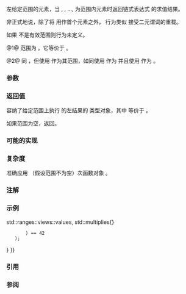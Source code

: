 {{cpp/ranges/title|fold_left_first}}
{{cpp/algorithm/ranges/navbar}}
{{dcl begin}}
{{dcl header|algorithm}}
{{dcl h|调用签名}}
{{dcl|num=1|since=c++23|1=
template&lt; std::input_iterator I, std::sentinel_for&lt;I&gt; S,
          /*indirectly-binary-left-foldable*/&lt;std::iter_value_t&lt;I&gt;, I&gt; F &gt;
requires std::constructible_from&lt;std::iter_value_t&lt;I&gt;, std::iter_reference_t&lt;I&gt;&gt;
constexpr auto
    fold_left_first( I first, S last, F f );
}}
{{dcl|num=2|since=c++23|1=
template&lt; ranges::input_range R,
          /*indirectly-binary-left-foldable*/&lt;
                ranges::range_value_t&lt;R&gt;, ranges::iterator_t&lt;R&gt;&gt; F &gt;
requires std::constructible_from&lt;
             ranges::range_value_t&lt;R&gt;, ranges::range_reference_t&lt;R&gt;&gt;
constexpr auto
    fold_left_first( R&amp;&amp; r, F f );
}}
{{dcl h|辅助概念}}
{{dcl|num=3|notes={{mark expos}}|1=
template&lt; class F, class T, class I &gt;
concept /*indirectly-binary-left-foldable*/ = /* 见说明 */;
}}
{{dcl end}}

左{{enwiki|Fold (higher-order function)|折叠}}给定范围的元素，当 {{tt|x{{sub|1}}}}, {{tt|x{{sub|2}}}}, ..., {{tt|x{{sub|n}}}} 为范围内元素时返回链式表达式 {{tt|f(f(f(f(x{{sub|1}}, x{{sub|2}}), x{{sub|3}}), ...), x{{sub|n}})}} 的求值结果。

非正式地说，除了将 {{c|*first}} 用作首个元素之外，{{tt|ranges::fold_left_first}} 行为类似 {{lc|std::accumulate}} 接受二元谓词的重载。

如果 {{range|first|last}} 不是有效范围则行为未定义。

@1@ 范围为 {{range|first|last}}。它等价于
{{c|return ranges::fold_left_first_with_iter(std::move(first), last, f).value}}。

@2@ 同 {{v|1}}，但使用 {{c|r}} 作为其范围，如同使用 {{c|ranges::begin(r)}} 作为 {{c|first}} 并且使用 {{c|ranges::end(r)}} 作为 {{c|last}}。

{{ranges_fold_algos_helper_concepts}}
{{cpp/ranges/niebloid}}

===参数===
{{par begin}}
{{par range|3=要折叠的|sentinel=yes}}
{{par|r|应用折叠的范围}}
{{par|f|二元{{named req|FunctionObject|函数对象}}}}
{{par end}}

===返回值===
容纳了给定范围上执行 {{c|f}} 的左{{enwiki|Fold (higher-order function)|折叠}}结果的 {{c|std::optional&lt;U&gt;}} 类型对象，其中{{c|U}} 等价于
{{c|decltype(ranges::fold_left(std::move(first), last, std::iter_value_t&lt;I&gt;(*first), f))}}。

如果范围为空，返回{{c|std::optional&lt;U&gt;()}}。

===可能的实现===
{{eq fun
|1=
struct fold_left_first_fn
{
    template&lt;std::input_iterator I, std::sentinel_for&lt;I&gt; S,
             /*indirectly-binary-left-foldable*/&lt;std::iter_value_t&lt;I&gt;, I&gt; F&gt;
    requires
        std::constructible_from&lt;std::iter_value_t&lt;I&gt;, std::iter_reference_t&lt;I&gt;&gt;
    constexpr auto operator()(I first, S last, F f) const
    {
        using U = decltype(
            ranges::fold_left(std::move(first), last, std::iter_value_t&lt;I&gt;(*first), f)
        );
        if (first == last)
            return std::optional&lt;U&gt;();
        std::optional&lt;U&gt; init(std::in_place, *first);
        for (++first; first != last; ++first)
            *init = std::invoke(f, std::move(*init), *first);
        return std::move(init);
    }

    template&lt;ranges::input_range R,
             /*indirectly-binary-left-foldable*/&lt;
                 ranges::range_value_t&lt;R&gt;, ranges::iterator_t&lt;R&gt;&gt; F&gt;
    requires
        std::constructible_from&lt;ranges::range_value_t&lt;R&gt;, ranges::range_reference_t&lt;R&gt;&gt;
    constexpr auto operator()(R&amp;&amp; r, F f) const
    {
        return (*this)(ranges::begin(r), ranges::end(r), std::ref(f));
    }
};

inline constexpr fold_left_first_fn fold_left_first;
}}

===复杂度===
准确应用 {{c|ranges::distance(first, last) - 1}}（假设范围不为空）次函数对象 {{c|f}}。

===注解===
{{ranges_fold_algos_table}}

{{feature test macro|__cpp_lib_ranges_fold|std=C++23|value=202207L|{{tt|std::ranges}} [[cpp/algorithm/ranges#受约束的折叠操作|折叠算法]]}}

===示例===
{{example
|code=
#include &lt;algorithm&gt;
#include &lt;array&gt;
#include &lt;functional&gt;
#include &lt;ranges&gt;
#include &lt;utility&gt;
 
int main()
{
    constexpr std::array v{1, 2, 3, 4, 5, 6, 7, 8};
    static_assert
    (
         *std::ranges::fold_left_first(v.begin(), v.end(), std::plus{}) == 36
         &amp;&amp; *std::ranges::fold_left_first(v, std::multiplies{}) == 40320
    );
 
    constexpr std::array w
    {
        1, 2, 3, 4, 13,
        1, 2, 3, 4, 13,
        1, 2, 3, 4, 13,
        1, 2, 3, 4,
    };
    static_assert
    (
        "查找唯一（作为前提条件）出现奇数次的值："
        &amp;&amp; *std::ranges::fold_left_first(w, [](int p, int q){ return p ^ q; }) == 13
    );
 
    constexpr auto pairs = std::to_array&lt;std::pair&lt;char, float&gt;&gt;
    ({
        {'A', 3.0f},
        {'B', 3.5f},
        {'C', 4.0f}
    });
    static_assert
    (
        "获得所有 pair 的 pair::second 的乘积："
        &amp;&amp; *std::ranges::fold_left_first
        (
            pairs {{!}} std::ranges::views::values, std::multiplies{}
        ) == 42
    );
}
}}

===引用===
{{ref std c++23}}
{{ref std|title=Fold|id=alg.fold|section=27.6.18}}
{{ref std end}}

===参阅===
{{dsc begin}}
{{dsc inc|cpp/algorithm/ranges/dsc fold_left}}
{{dsc inc|cpp/algorithm/ranges/dsc fold_right}}
{{dsc inc|cpp/algorithm/ranges/dsc fold_right_last}}
{{dsc inc|cpp/algorithm/ranges/dsc fold_left_with_iter}}
{{dsc inc|cpp/algorithm/ranges/dsc fold_left_first_with_iter}}
{{dsc inc|cpp/algorithm/dsc accumulate}}
{{dsc inc|cpp/algorithm/dsc reduce}}
{{dsc end}}

{{langlinks|de|es|fr|it|ja|pt|ru|en}}